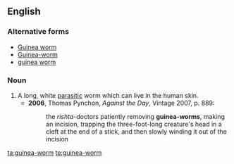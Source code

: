 ==English==
===Alternative forms===
*[[Guinea worm]]
*[[Guinea-worm]]
*[[guinea worm]]

===Noun===
{{en-noun|head=[[Guinea|guinea]] [[worm]]}}

# A long, white [[parasitic]] worm which can live in the human skin.
#*'''2006''', Thomas Pynchon, ''Against the Day'', Vintage 2007, p. 889:
#*:the ''rishta''-doctors patiently removing '''guinea-worms''', making an incision, trapping the three-foot-long creature's head in a cleft at the end of a stick, and then slowly winding it out of the incision

[[ta:guinea-worm]]
[[te:guinea-worm]]